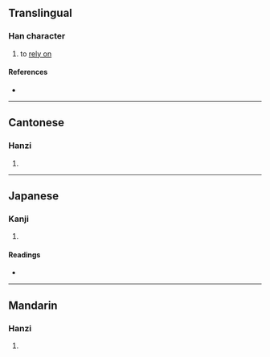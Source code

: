 {{character info/new}}
==Translingual==

===Han character===
{{Han char|rn=61|rad=心|as=11|sn=14|four=97022|canj=PSMH|ids=⿰忄翏}}

# to [[rely on]]

====References====
* {{Han ref|kx=0401.220|dkj=11167|dj=0741.100|hdz=42348.100|uh=6180|ud=24960|bh=E1CC|bd=57804}}

----

==Cantonese==

===Hanzi===
{{yue-hanzi|jyut=[[liu4]]|y=liu4}}

# {{rfdef|yue|sort=心11}}

----

==Japanese==

===Kanji===
{{ja-kanji|grade=|rs=心11}}

# {{rfdef|ja|sort=心11}}

====Readings====
* {{ja-readings|on=[[りょう]] (ryō), [[りゅう]] (ryū), [[る]] (ru)|kun=}}

----

==Mandarin==

===Hanzi===
{{cmn-hanzi|pin=[[liáo]] ([[liao2]])|wg=liao<sup>2</sup>}}

# {{rfdef|cmn|sort=心11}}